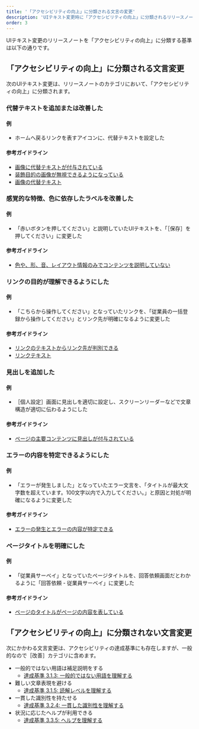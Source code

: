 ```yaml
---
title: '「アクセシビリティの向上」に分類される文言の変更'
description: 'UIテキスト変更時に「アクセシビリティの向上」に分類されるリリースノートの基準です。'
order: 3
---
```


UIテキスト変更のリリースノートを「アクセシビリティの向上」に分類する基準は以下の通りです。

## 「アクセシビリティの向上」に分類される文言変更

次のUIテキスト変更は、リリースノートのカテゴリにおいて、「アクセシビリティの向上」に分類されます。

### 代替テキストを追加または改善した

#### 例

- ホームへ戻るリンクを表すアイコンに、代替テキストを設定した

#### 参考ガイドライン

- [画像に代替テキストが付与されている](/accessibility/check-list/alternative-text/)
- [装飾目的の画像が無視できるようになっている](/accessibility/check-list/decorative-image/)
- [画像の代替テキスト](/accessibility/alternative-text/)

### 感覚的な特徴、色に依存したラベルを改善した

#### 例

- 「赤いボタンを押してください」と説明していたUIテキストを、「［保存］を押してください」に変更した

#### 参考ガイドライン

- [色や、形、音、レイアウト情報のみでコンテンツを説明していない](/accessibility/check-list/sensory-characteristics/)

### リンクの目的が理解できるようにした

#### 例

- 「こちらから操作してください」となっていたリンクを、「従業員の一括登録から操作してください」とリンク先が明確になるように変更した

#### 参考ガイドライン

- [リンクのテキストからリンク先が判別できる](/accessibility/check-list/link-text/)
- [リンクテキスト](/accessibility/link-text/)

### 見出しを追加した

#### 例

- ［個人設定］画面に見出しを適切に設定し、スクリーンリーダーなどで文章構造が適切に伝わるようにした

#### 参考ガイドライン

- [ページの主要コンテンツに見出しが付与されている](/accessibility/check-list/heading/)

### エラーの内容を特定できるようにした

#### 例

- 「エラーが発生しました」となっていたエラー文言を、「タイトルが最大文字数を超えています。100文字以内で入力してください。」と原因と対処が明確になるように変更した

#### 参考ガイドライン

- [エラーの発生とエラーの内容が特定できる](/accessibility/check-list/error/)

### ページタイトルを明確にした

#### 例

- 「従業員サーベイ」となっていたページタイトルを、回答依頼画面だとわかるように「回答依頼 - 従業員サーベイ」に変更した

#### 参考ガイドライン

- [ページのタイトルがページの内容を表している](/accessibility/check-list/title/)

## 「アクセシビリティの向上」に分類されない文言変更

次にかかわる文言変更は、アクセシビリティの達成基準にも存在しますが、一般的なので［改善］カテゴリに含めます。

- 一般的ではない用語は補足説明をする
  - [達成基準 3.1.3: 一般的ではない用語を理解する](https://waic.jp/translations/WCAG21/Understanding/unusual-words.html)
- 難しい文章表現を避ける
  - [達成基準 3.1.5: 読解レベルを理解する](https://waic.jp/translations/WCAG21/Understanding/reading-level.html)
- 一貫した識別性を持たせる
  - [達成基準 3.2.4: 一貫した識別性を理解する](https://waic.jp/translations/WCAG21/Understanding/consistent-identification.html)
- 状況に応じたヘルプが利用できる
  - [達成基準 3.3.5: ヘルプを理解する](https://waic.jp/translations/WCAG21/Understanding/help.html)
